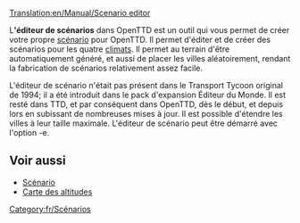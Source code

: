 [[Translation:en/Manual/Scenario editor]]

{{fr/Manual/Table des matières}}

L''''éditeur de scénarios''' dans OpenTTD est un outil qui vous permet de créer votre propre [[fr/Archive/Manual/Scénario|scénario]] pour OpenTTD. Il permet d'éditer et de créer des scénarios pour les quatre [[fr/Manual/Climat|climats]]. Il permet au terrain d'être automatiquement généré, et aussi de placer les villes aléatoirement, rendant la fabrication de scénarios relativement assez facile.

L'éditeur de scénario n'était pas présent dans le Transport Tycoon original de 1994; il a été introduit dans le pack d'expansion Éditeur du Monde. Il est resté dans TTD, et par conséquent dans OpenTTD, dès le début, et depuis lors en subissant de nombreuses mises à jour. Il est possible d'étendre les villes à leur taille maximale. L'éditeur de scénario peut être démarré avec l'option -e.

==Voir aussi==
* [[fr/Archive/Manual/Scénario|Scénario]]
* [[fr/Manual/Carte des altitudes|Carte des altitudes]]

[[Category:fr/Scénarios]]